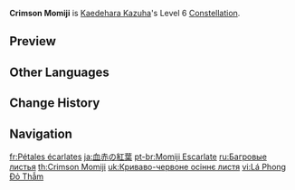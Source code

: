 {{Constellation Infobox
|image       = Constellation Crimson Momiji.png
|description = After using [[Chihayaburu]] or [[Kazuha Slash]], Kaedehara Kazuha gains an {{Color|Anemo [[Elemental Infusion|Infusion]]}} for 5s. Additionally, each point of Elemental Mastery will increase the DMG dealt by Kaedehara Kazuha's Normal, Charged, and Plunging Attacks by 0.2%.
|level       = 6
|character   = Kaedehara Kazuha
|scale_att1  = Elemental Mastery
|utility1    = Elemental Infusion
|utility2    = DMG Bonus
|utility3    = Normal Attack DMG Increase
|utility4    = Charged Attack DMG Increase
|utility5    = Plunging Attack DMG Increase
}}
'''Crimson Momiji''' is [[Kaedehara Kazuha]]'s Level 6 [[Constellation]].

==Preview==
{{Preview
|file1=Constellation Crimson Momiji Normal
|caption1=Normal Attack

|file2=Constellation Crimson Momiji Charged
|caption2=Charged Attack

|file3=Constellation Crimson Momiji Plunging
|caption3=Plunging Attack
}}

==Other Languages==
{{Other Languages
|en      = Crimson Momiji
|zhs     = 血赤叶红
|zhs_rm  = Xuè Chì Yè Hóng
|zht     = 血赤葉紅
|zht_rm  = Xiě Chì Yè Hóng
|zh_tl   = Blood Red Maple{{Sino|zh|ja}}
|ja      = 血赤の紅葉
|ja_rm   = Kesseki no Momiji{{Assumed}}
|ja_tl   = Blood Red Maple
|ko      = 심홍의 단풍
|ko_rm   = Simhong-ui Danpung
|ko_tl   = Crimson Maple
|es      = Hojas escarlata
|es_tl   = Scarlet Leaves
|fr      = Pétales écarlates
|fr_tl   = Scarlet Petals
|ru      = Багровые листья
|ru_tl   = Crimson Leaves
|th      = Crimson Momiji
|vi      = Lá Phong Đỏ Thẫm
|vi_tl   = Crimson Maple Leaves
|de      = Momiji-Jagd
|de_tl   = Momiji Hunt
|id      = Crimson Momiji
|pt      = Momiji Escarlate
|pt_tl   = Scarlet Momiji
|tr      = Kızıl Momiji
|tr_tl   = Crimson Momiji
|it      = Autunno cremisi
|it_tl   = Crimson Autumn
}}

==Change History==
{{Change History|1.6}}

==Navigation==
{{Talent Navbox|Kaedehara Kazuha}}

[[fr:Pétales écarlates]]
[[ja:血赤の紅葉]]
[[pt-br:Momiji Escarlate]]
[[ru:Багровые листья]]
[[th:Crimson Momiji]]
[[uk:Криваво-червоне осіннє листя]]
[[vi:Lá Phong Đỏ Thẫm]]